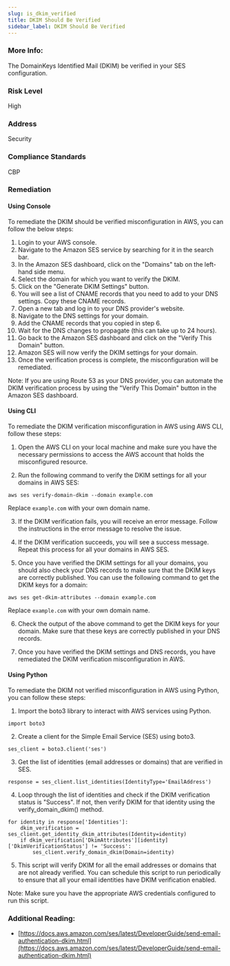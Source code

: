 ```yaml
---
slug: is_dkim_verified
title: DKIM Should Be Verified
sidebar_label: DKIM Should Be Verified
---
```


### More Info:

The DomainKeys Identified Mail (DKIM) be verified in your SES configuration.

### Risk Level

High

### Address

Security

### Compliance Standards

CBP

### Remediation

#### Using Console

To remediate the DKIM should be verified misconfiguration in AWS, you can follow the below steps:

1. Login to your AWS console.
2. Navigate to the Amazon SES service by searching for it in the search bar.
3. In the Amazon SES dashboard, click on the "Domains" tab on the left-hand side menu.
4. Select the domain for which you want to verify the DKIM.
5. Click on the "Generate DKIM Settings" button.
6. You will see a list of CNAME records that you need to add to your DNS settings. Copy these CNAME records.
7. Open a new tab and log in to your DNS provider's website.
8. Navigate to the DNS settings for your domain.
9. Add the CNAME records that you copied in step 6.
10. Wait for the DNS changes to propagate (this can take up to 24 hours).
11. Go back to the Amazon SES dashboard and click on the "Verify This Domain" button.
12. Amazon SES will now verify the DKIM settings for your domain.
13. Once the verification process is complete, the misconfiguration will be remediated.

Note: If you are using Route 53 as your DNS provider, you can automate the DKIM verification process by using the "Verify This Domain" button in the Amazon SES dashboard.

#### Using CLI

To remediate the DKIM verification misconfiguration in AWS using AWS CLI, follow these steps:

1. Open the AWS CLI on your local machine and make sure you have the necessary permissions to access the AWS account that holds the misconfigured resource.

2. Run the following command to verify the DKIM settings for all your domains in AWS SES:

```
aws ses verify-domain-dkim --domain example.com
```

Replace `example.com` with your own domain name.

3. If the DKIM verification fails, you will receive an error message. Follow the instructions in the error message to resolve the issue.

4. If the DKIM verification succeeds, you will see a success message. Repeat this process for all your domains in AWS SES.

5. Once you have verified the DKIM settings for all your domains, you should also check your DNS records to make sure that the DKIM keys are correctly published. You can use the following command to get the DKIM keys for a domain:

```
aws ses get-dkim-attributes --domain example.com
```

Replace `example.com` with your own domain name.

6. Check the output of the above command to get the DKIM keys for your domain. Make sure that these keys are correctly published in your DNS records.

7. Once you have verified the DKIM settings and DNS records, you have remediated the DKIM verification misconfiguration in AWS.

#### Using Python

To remediate the DKIM not verified misconfiguration in AWS using Python, you can follow these steps:

1. Import the boto3 library to interact with AWS services using Python.
```
import boto3
```

2. Create a client for the Simple Email Service (SES) using boto3.
```
ses_client = boto3.client('ses')
```

3. Get the list of identities (email addresses or domains) that are verified in SES.
```
response = ses_client.list_identities(IdentityType='EmailAddress')
```

4. Loop through the list of identities and check if the DKIM verification status is "Success". If not, then verify DKIM for that identity using the verify_domain_dkim() method.
```
for identity in response['Identities']:
    dkim_verification = ses_client.get_identity_dkim_attributes(Identity=identity)
    if dkim_verification['DkimAttributes'][identity]['DkimVerificationStatus'] != 'Success':
        ses_client.verify_domain_dkim(Domain=identity)
```

5. This script will verify DKIM for all the email addresses or domains that are not already verified. You can schedule this script to run periodically to ensure that all your email identities have DKIM verification enabled.

Note: Make sure you have the appropriate AWS credentials configured to run this script.

### Additional Reading:

- [https://docs.aws.amazon.com/ses/latest/DeveloperGuide/send-email-authentication-dkim.html](https://docs.aws.amazon.com/ses/latest/DeveloperGuide/send-email-authentication-dkim.html) 


